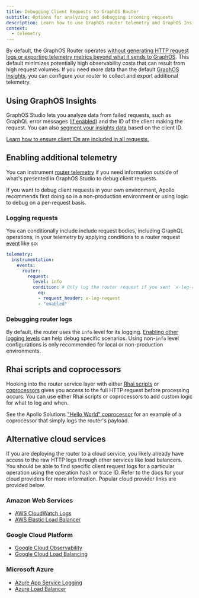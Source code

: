 ```yaml
---
title: Debugging Client Requests to GraphOS Router
subtitle: Options for analyzing and debugging incoming requests
description: Learn how to use GraphOS router telemetry and GraphOS Insights to inspect and debug incoming HTTP client requests.
context:
  - telemetry
---
```


By default, the GraphOS Router operates [without generating HTTP request logs or exporting telemetry metrics beyond what it sends to GraphOS](/graphos/routing/observability).
This default minimizes potentially high observability costs that can result from high request volumes.
If you need more data than the default [GraphOS Insights](/graphos/platform/insights), you can configure your router to collect and export additional telemetry.

## Using GraphOS Insights

GraphOS Studio lets you analyze data from failed requests, such as GraphQL error messages ([if enabled](/graphos/routing/graphos-reporting#errors)) and the ID of the client making the request. You can also [segment your insights data](/graphos/platform/insights/client-segmentation) based on the client ID.

<Tip>

[Learn how to ensure client IDs are included in all requests.](/graphos/routing/observability/client-id-enforcement)

</Tip>

## Enabling additional telemetry

You can instrument [router telemetry](/graphos/routing/observability/telemetry) if you need information outside of what's presented in GraphOS Studio to debug client requests.

<Note>

If you want to debug client requests in your own environment, Apollo recommends first doing so in a non-production environment or using logic to debug on a per-request basis.

</Note>

### Logging requests

You can conditionally include include request bodies, including GraphQL operations, in your telemetry by applying conditions to a router request [event](/graphos/reference/router/telemetry/instrumentation/events) like so:

```yaml title="router.yaml"
telemetry:
  instrumentation:
    events:
      router:
        request:
          level: info
          condition: # Only log the router request if you sent `x-log-request` with the value `enabled`
            eq:
            - request_header: x-log-request
            - "enabled"
```

### Debugging router logs

By default, the router uses the `info` level for its logging. [Enabling other logging levels](/graphos/reference/router/telemetry/log-exporters/overview) can help debug specific scenarios. Using non-`info` level configurations is only recommended for local or non-production environments.

## Rhai scripts and coprocessors

Hooking into the router service layer with either [Rhai scripts](/graphos/routing/customization/rhai) or [coprocessors](/graphos/routing/customization/coprocessor) gives you access to the full HTTP request before processing occurs. You can use either Rhai scripts or coprocessors to add custom logic for what to log and when.

See the Apollo Solutions ["Hello World" coprocessor](https://github.com/apollosolutions/example-coprocessor-helloworld) for an example of a coprocessor that simply logs the router's payload.

<SolutionsNote />

## Alternative cloud services

If you are deploying the router to a cloud service, you likely already have access to the raw HTTP logs through other services like load balancers. You should be able to find specific client request logs for a particular operation using the operation hash or trace ID. Refer to the docs for your cloud providers for more information. Popular cloud provider links are provided below.

### Amazon Web Services

- [AWS CloudWatch Logs](https://docs.aws.amazon.com/AmazonCloudWatch/latest/logs/WhatIsCloudWatchLogs.html)
- [AWS Elastic Load Balancer](https://docs.aws.amazon.com/elasticloadbalancing/latest/application/load-balancer-access-logs.html)

### Google Cloud Platform

- [Google Cloud Observability](https://cloud.google.com/logging/docs/log-analytics)
- [Google Cloud Load Balancing](https://cloud.google.com/load-balancing/docs/l7-internal/monitoring)

### Microsoft Azure

- [Azure App Service Logging](https://learn.microsoft.com/en-us/azure/app-service/troubleshoot-diagnostic-logs)
- [Azure Load Balancer](https://learn.microsoft.com/en-us/azure/load-balancer/monitor-load-balancer)
